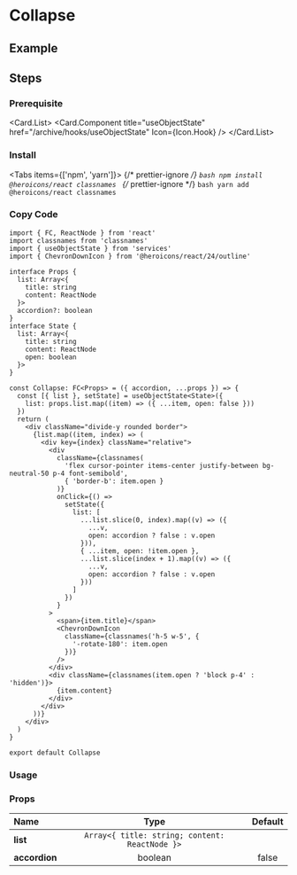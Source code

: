 
<BackTop />

# Collapse

## Example

## Steps

<div className="steps">

### Prerequisite

<Card.List>
  <Card.Component
    title="useObjectState"
    href="/archive/hooks/useObjectState"
    Icon={Icon.Hook}
  />
</Card.List>

### Install

<Tabs items={['npm', 'yarn']}>
  {/* prettier-ignore */}
  <Tab>
    ```bash
    npm install @heroicons/react classnames
    ```
    </Tab>
  {/* prettier-ignore */}
  <Tab>
    ```bash
    yarn add @heroicons/react classnames
    ```
</Tab>
</Tabs>

### Copy Code

```tsx filename="components/Collapse/index.tsx"
import { FC, ReactNode } from 'react'
import classnames from 'classnames'
import { useObjectState } from 'services'
import { ChevronDownIcon } from '@heroicons/react/24/outline'

interface Props {
  list: Array<{
    title: string
    content: ReactNode
  }>
  accordion?: boolean
}
interface State {
  list: Array<{
    title: string
    content: ReactNode
    open: boolean
  }>
}

const Collapse: FC<Props> = ({ accordion, ...props }) => {
  const [{ list }, setState] = useObjectState<State>({
    list: props.list.map((item) => ({ ...item, open: false }))
  })
  return (
    <div className="divide-y rounded border">
      {list.map((item, index) => (
        <div key={index} className="relative">
          <div
            className={classnames(
              'flex cursor-pointer items-center justify-between bg-neutral-50 p-4 font-semibold',
              { 'border-b': item.open }
            )}
            onClick={() =>
              setState({
                list: [
                  ...list.slice(0, index).map((v) => ({
                    ...v,
                    open: accordion ? false : v.open
                  })),
                  { ...item, open: !item.open },
                  ...list.slice(index + 1).map((v) => ({
                    ...v,
                    open: accordion ? false : v.open
                  }))
                ]
              })
            }
          >
            <span>{item.title}</span>
            <ChevronDownIcon
              className={classnames('h-5 w-5', {
                '-rotate-180': item.open
              })}
            />
          </div>
          <div className={classnames(item.open ? 'block p-4' : 'hidden')}>
            {item.content}
          </div>
        </div>
      ))}
    </div>
  )
}

export default Collapse
```

### Usage

</div>

### Props

| Name                 |                      Type                      | Default |
| :------------------- | :--------------------------------------------: | :-----: |
| **list**<Required /> | `Array<{ title: string; content: ReactNode }>` |         |
| **accordion**        |                    boolean                     |  false  |

<Comment />
